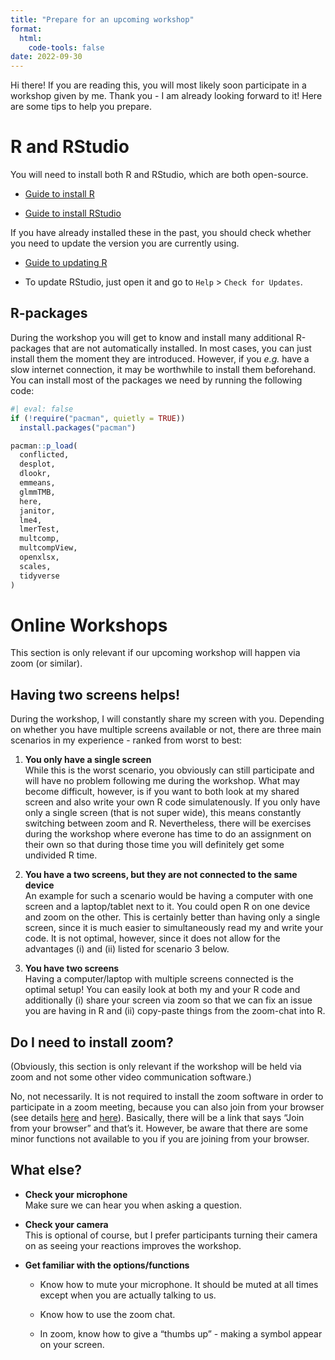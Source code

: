 ```yaml
---
title: "Prepare for an upcoming workshop"
format:
  html:
    code-tools: false
date: 2022-09-30
---
```


Hi there! If you are reading this, you will most likely soon participate in a workshop given by me. Thank you - I am already looking forward to it! Here are some tips to help you prepare.

# R and RStudio

You will need to install both R and RStudio, which are both open-source.

-   [Guide to install R](https://rstudio-education.github.io/hopr/starting.html#how-to-download-and-install-r)

-   [Guide to install RStudio](https://rstudio-education.github.io/hopr/starting.html#rstudio)

If you have already installed these in the past, you should check whether you need to update the version you are currently using.

-   [Guide to updating R](https://www.r-statistics.com/2013/03/updating-r-from-r-on-windows-using-the-installr-package/)

-   To update RStudio, just open it and go to `Help` \> `Check for Updates`.

## R-packages

During the workshop you will get to know and install many additional R-packages that are not automatically installed. In most cases, you can just install them the moment they are introduced. However, if you *e.g.* have a slow internet connection, it may be worthwhile to install them beforehand. You can install most of the packages we need by running the following code:

```r
#| eval: false
if (!require("pacman", quietly = TRUE))
  install.packages("pacman")

pacman::p_load(
  conflicted,
  desplot,
  dlookr,
  emmeans,
  glmmTMB,
  here,
  janitor,
  lme4,
  lmerTest,
  multcomp,
  multcompView,
  openxlsx,
  scales,
  tidyverse
)
```

# Online Workshops

This section is only relevant if our upcoming workshop will happen via zoom (or similar).

## Having two screens helps!

During the workshop, I will constantly share my screen with you. Depending on whether you have multiple screens available or not, there are three main scenarios in my experience - ranked from worst to best:

1.  **You only have a single screen**\
    While this is the worst scenario, you obviously can still participate and will have no problem following me during the workshop. What may become difficult, however, is if you want to both look at my shared screen and also write your own R code simulatenously. If you only have only a single screen (that is not super wide), this means constantly switching between zoom and R. Nevertheless, there will be exercises during the workshop where everone has time to do an assignment on their own so that during those time you will definitely get some undivided R time.

2.  **You have a two screens, but they are not connected to the same device\
    **An example for such a scenario would be having a computer with one screen and a laptop/tablet next to it. You could open R on one device and zoom on the other. This is certainly better than having only a single screen, since it is much easier to simultaneously read my and write your code. It is not optimal, however, since it does not allow for the advantages (i) and (ii) listed for scenario 3 below.

3.  **You have two screens\
    **Having a computer/laptop with multiple screens connected is the optimal setup! You can easily look at both my and your R code and additionally (i) share your screen via zoom so that we can fix an issue you are having in R and (ii) copy-paste things from the zoom-chat into R.

## Do I need to install zoom?

(Obviously, this section is only relevant if the workshop will be held via zoom and not some other video communication software.)

No, not necessarily. It is not required to install the zoom software in order to participate in a zoom meeting, because you can also join from your browser (see details [here](https://support.zoom.us/hc/en-us/articles/201362193-Joining-a-Zoom-meeting#h_01FNW1GPCRK5G432X003X7DVGY) and [here](https://support.zoom.us/hc/en-us/articles/115005666383-Show-a-Join-from-your-browser-Link)). Basically, there will be a link that says "Join from your browser" and that's it. However, be aware that there are some minor functions not available to you if you are joining from your browser.

## What else?

-   **Check your microphone\
    **Make sure we can hear you when asking a question.

-   **Check your camera**\
    This is optional of course, but I prefer participants turning their camera on as seeing your reactions improves the workshop.

-   **Get familiar with the options/functions**

    -   Know how to mute your microphone. It should be muted at all times except when you are actually talking to us.

    -   Know how to use the zoom chat.

    -   In zoom, know how to give a "thumbs up" - making a symbol appear on your screen.
